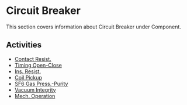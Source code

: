 # Circuit Breaker

This section covers information about Circuit Breaker under Component.

## Activities

- [Contact Resist.](/docs/component/circuit-breaker/contact-resist)
- [Timing Open-Close](/docs/component/circuit-breaker/timing-open-close)
- [Ins. Resist.](/docs/component/circuit-breaker/ins-resist)
- [Coil Pickup](/docs/component/circuit-breaker/coil-pickup)
- [SF6 Gas Press.-Purity](/docs/component/circuit-breaker/sf6-gas-press-purity)
- [Vacuum Integrity](/docs/component/circuit-breaker/vacuum-integrity)
- [Mech. Operation](/docs/component/circuit-breaker/mech-operation)
